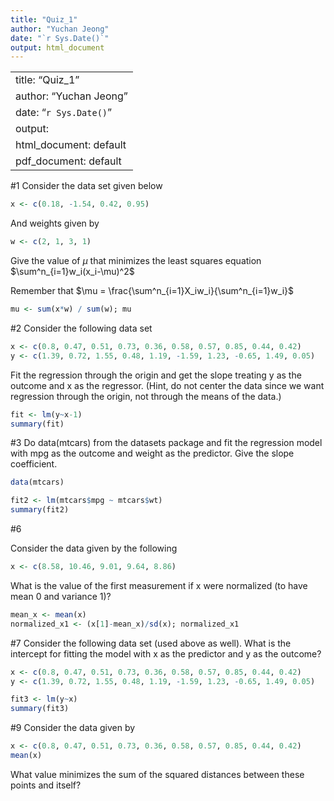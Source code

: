 ```yaml
---
title: "Quiz_1"
author: "Yuchan Jeong"
date: "`r Sys.Date()`"
output: html_document
---
```

---
title: "Quiz_1"
author: "Yuchan Jeong"
date: "`r Sys.Date()`"
output:
  html_document: default
  pdf_document: default
---

#1 
Consider the data set given below
```r
x <- c(0.18, -1.54, 0.42, 0.95)
```

And weights given by
```r
w <- c(2, 1, 3, 1)
```

Give the value of $\mu$  that minimizes the least squares equation
$\sum^n_{i=1}w_i(x_i-\mu)^2$

Remember that 
$\mu = \frac{\sum^n_{i=1}X_iw_i}{\sum^n_{i=1}w_i}$


```r
mu <- sum(x*w) / sum(w); mu
```
#2
Consider the following data set
```r
x <- c(0.8, 0.47, 0.51, 0.73, 0.36, 0.58, 0.57, 0.85, 0.44, 0.42)
y <- c(1.39, 0.72, 1.55, 0.48, 1.19, -1.59, 1.23, -0.65, 1.49, 0.05)
```

Fit the regression through the origin and get the slope treating y as the outcome and x as the regressor. (Hint, do not center the data since we want regression through the origin, not through the means of the data.)


```r
fit <- lm(y~x-1)
summary(fit)
```
#3
Do data(mtcars) from the datasets package and fit the regression model with mpg as the outcome and weight as the predictor. Give the slope coefficient.

```r
data(mtcars)

fit2 <- lm(mtcars$mpg ~ mtcars$wt)
summary(fit2)
```
#6

Consider the data given by the following
```r
x <- c(8.58, 10.46, 9.01, 9.64, 8.86)
```
What is the value of the first measurement if x were normalized (to have mean 0 and variance 1)?
```r
mean_x <- mean(x)
normalized_x1 <- (x[1]-mean_x)/sd(x); normalized_x1
```
#7
Consider the following data set (used above as well). What is the intercept for fitting the model with x as the predictor and y as the outcome?
```r
x <- c(0.8, 0.47, 0.51, 0.73, 0.36, 0.58, 0.57, 0.85, 0.44, 0.42)
y <- c(1.39, 0.72, 1.55, 0.48, 1.19, -1.59, 1.23, -0.65, 1.49, 0.05)

fit3 <- lm(y~x)
summary(fit3)
```
#9
Consider the data given by

```r
x <- c(0.8, 0.47, 0.51, 0.73, 0.36, 0.58, 0.57, 0.85, 0.44, 0.42)
mean(x)
```
What value minimizes the sum of the squared distances between these points and itself?